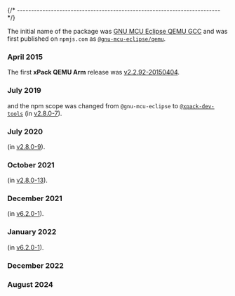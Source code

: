 


{/* ------------------------------------------------------------------------ */}

<HistoryGnuArmEclipse date="August 2015"/>

The initial name of the package was
[GNU MCU Eclipse QEMU GCC](https://github.com/ilg-archived/qemu)
and was first published on `npmjs.com` as
[`@gnu-mcu-eclipse/qemu`](https://www.npmjs.com/package/@gnu-mcu-eclipse/qemu).

### April 2015

The first **xPack QEMU Arm** release was
[v2.2.92-20150404](/blog/2015/04/04/qemu-v2-2-92-20150404-released/).

### July 2019

<HistoryRenameXpack/> and the npm scope was changed from `@gnu-mcu-eclipse` to
[`@xpack-dev-tools`](https://www.npmjs.com/package/@xpack-dev-tools/qemu-arm)
(in [v2.8.0-7](/blog/2019/07/22/qemu-arm-v2-8-0-7-released/)).

### July 2020

<HistoryArmLinuxAdded/> (in [v2.8.0-9](/blog/2020/07/01/qemu-arm-v2-8-0-9-released/)).

### October 2021

<HistoryWindowsUcrt/> (in [v2.8.0-13](/blog/2021/10/17/qemu-arm-v2-8-0-13-released/)).

### December 2021

<HistoryAppleSiliconAdded/> (in [v6.2.0-1](/blog/2022/01/13/qemu-arm-v6-2-0-1-released/)).

### January 2022

<History32bitDiscontinued platforms="x86 Windows and x86 GNU/Linux"/> (in [v6.2.0-1](/blog/2022/01/13/qemu-arm-v6-2-0-1-released/)).

### December 2022

<HistoryXBBv5/>

### August 2024

<HistoryRestructuring/>
